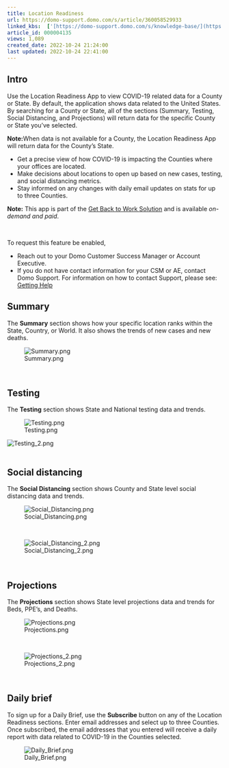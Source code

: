 ```yaml
---
title: Location Readiness
url: https://domo-support.domo.com/s/article/360058529933
linked_kbs:  ['[https://domo-support.domo.com/s/knowledge-base/](https://domo-support.domo.com/s/knowledge-base/)', '[https://domo-support.domo.com/s/](https://domo-support.domo.com/s/)', '[https://domo-support.domo.com/s/topic/0TO5w000000ZampGAC](https://domo-support.domo.com/s/topic/0TO5w000000ZampGAC)', '[https://domo-support.domo.com/s/topic/0TO5w000000Zan9GAC](https://domo-support.domo.com/s/topic/0TO5w000000Zan9GAC)', '[https://domo-support.domo.com/s/article/360056653654](https://domo-support.domo.com/s/article/360056653654)', '[https://domo-support.domo.com/s/article/360042922874](https://domo-support.domo.com/s/article/360042922874)', '[https://domo-support.domo.com/s/article/360058529933](https://domo-support.domo.com/s/article/360058529933)', '[https://domo-support.domo.com/s/topic/0TO5w000000Zan9GAC/available-apps](https://domo-support.domo.com/s/topic/0TO5w000000Zan9GAC/available-apps)', '[https://domo-support.domo.com/s/article/360043429933](https://domo-support.domo.com/s/article/360043429933)', '[https://domo-support.domo.com/s/article/360043429953](https://domo-support.domo.com/s/article/360043429953)', '[https://domo-support.domo.com/s/article/360042925494](https://domo-support.domo.com/s/article/360042925494)', '[https://domo-support.domo.com/s/article/360043429913](https://domo-support.domo.com/s/article/360043429913)', '[https://domo-support.domo.com/s/article/4408174643607](https://domo-support.domo.com/s/article/4408174643607)', '[https://domo-support.domo.com/s/login/](https://domo-support.domo.com/s/login/)']
article_id: 000004135
views: 1,089
created_date: 2022-10-24 21:24:00
last updated: 2022-10-24 22:41:00
---
```




Intro
-----


Use the Location Readiness App to view COVID-19 related data for a County or State. By default, the application shows data related to the United States. By searching for a County or State, all of the sections (Summary, Testing, Social Distancing, and Projections) will return data for the specific County or State you’ve selected.




 

**Note:**When data is not available for a County, the Location Readiness App will return data for the County’s State.



* Get a precise view of how COVID-19 is impacting the Counties where your offices are located.
* Make decisions about locations to open up based on new cases, testing, and social distancing metrics.
* Stay informed on any changes with daily email updates on stats for up to three Counties.




 


**Note:** This app is part of the [Get Back to Work Solution](/s/article/360056653654 "Get Back to Work Solution") and is available *on-demand and paid*. 


 


To request this feature be enabled,


* Reach out to your Domo Customer Success Manager or Account Executive.
* If you do not have contact information for your CSM or AE, contact Domo Support. For information on how to contact Support, please see: [Getting Help](/s/article/360042922874 "Getting Help")






Summary
-------


The **Summary** section shows how your specific location ranks within the State, Country, or World. It also shows the trends of new cases and new deaths.


  
![Summary.png](Summary.png)


 


Testing
-------


The **Testing** section shows State and National testing data and trends.


  
![Testing.png](Testing.png)


  
![Testing_2.png](Testing_2.png)  
 


Social distancing
-----------------


The **Social Distancing** section shows County and State level social distancing data and trends.


  
![Social_Distancing.png](Social_Distancing.png)


 


![Social_Distancing_2.png](Social_Distancing_2.png)


 


Projections
-----------


The **Projections** section shows State level projections data and trends for Beds, PPE's, and Deaths.


  
  
![Projections.png](Projections.png)


 


![Projections_2.png](Projections_2.png)


 


Daily brief
-----------


To sign up for a Daily Brief, use the **Subscribe** button on any of the Location Readiness sections. Enter email addresses and select up to three Counties. Once subscribed, the email addresses that you entered will receive a daily report with data related to COVID-19 in the Counties selected.


  
![Daily_Brief.png](Daily_Brief.png)

